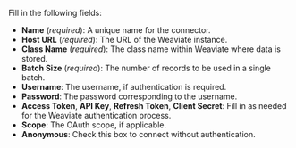 Fill in the following fields:

- **Name** (_required_): A unique name for the connector.
- **Host URL** (_required_): The URL of the Weaviate instance.
- **Class Name** (_required_): The class name within Weaviate where data is stored.
- **Batch Size** (_required_): The number of records to be used in a single batch.
- **Username**: The username, if authentication is required.
- **Password**: The password corresponding to the username.
- **Access Token**, **API Key**, **Refresh Token**, **Client Secret**: Fill in as needed for the Weaviate authentication process.
- **Scope**: The OAuth scope, if applicable.
- **Anonymous**: Check this box to connect without authentication.